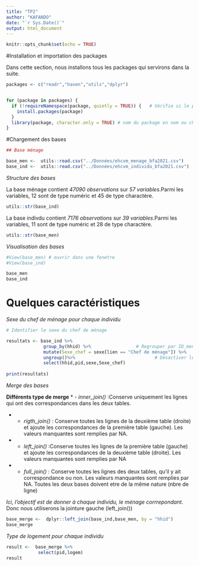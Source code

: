 ```yaml
---
title: "TP2"
author: "KAFANDO"
date: "`r Sys.Date()`"
output: html_document
---
```


```r
knitr::opts_chunk$set(echo = TRUE)
```

#Installation et importation des packages

Dans cette section, nous installons tous les packages qui servirons dans la suite.

```r

packages <- c("readr","haven","utils","dplyr")


for (package in packages) {
  if (!requireNamespace(package, quietly = TRUE)) {   # Vérifie si le package n'est pas encore installé
    install.packages(package)
  }
  library(package, character.only = TRUE) # nom du package en nom ou chaine de caractère ()
}


```

#Chargement des bases

```r
## Base ménage

base_men <-  utils::read.csv("../Données/ehcvm_menage_bfa2021.csv")
base_ind <-  utils::read.csv("../Données/ehcvm_individu_bfa2021.csv")

```

*Structure des bases*

La base ménage contient *47090  observations* sur *57  variables*.Parmi les variables, 12 sont de type numéric et 45 de type charactère.

```r
utils::str(base_ind)
```
La base indivdu contient *7176 observations* sur *39 variables*.Parmi les variables, 11 sont de type numéric et 28 de type charactère.

```r
utils::str(base_men)
```


*Visualisation des bases*

```r
#View(base_men) # ouvrir dans une fenetre
#View(base_ind)

base_men
base_ind

```

# Quelques caractéristiques

*Sexe du chef de ménage pour chaque individu*


```r

# Identifier le sexe du chef de ménage 

resultats <- base_ind %>%
              group_by(hhid) %>%                 # Regrouper par ID_menage
              mutate(Sexe_chef = sexe[lien == "Chef de ménage"]) %>%      # Identifier le sexe du chef
              ungroup()%>%                              # Désactiver le regroupement
              select(hhid,pid,sexe,Sexe_chef)
            
print(resultats)

```

*Merge des bases*

**Différents type de merge**
  * - *inner_join()* :Conserve uniquement les lignes qui ont des correspondances dans les deux tables.
  
  * - *rigth_join()* : Conserve toutes les lignes de la deuxième table (droite) et ajoute les correspondances de la première table (gauche). Les valeurs manquantes sont remplies par NA.
  
  * - *left_join()* :Conserve toutes les lignes de la première table (gauche) et ajoute les correspondances de la deuxième table (droite). Les valeurs manquantes sont remplies par NA
  
  
  * - *full_join()* : Conserve toutes les lignes des deux tables, qu'il y ait correspondance ou non. Les valeurs manquantes sont remplies par NA. Toutes les deux bases doivent etre de la même nature (nbre de ligne)
 
*Ici, l'objectif est de donner à chaque individu, le ménage corrrepondant*. Donc nous utiliserons la jointure gauche (left_join())

```r

base_merge <-  dplyr::left_join(base_ind,base_men, by = "hhid")
base_merge


```

*Type de logement pour chaque individu*

```r
result <-  base_merge %>% 
            select(pid,logem)
result

```


```r

```


